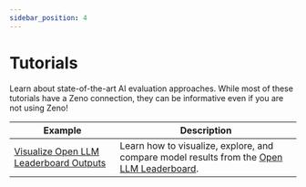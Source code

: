 ```yaml
---
sidebar_position: 4
---
```


# Tutorials

Learn about state-of-the-art AI evaluation approaches.
While most of these tutorials have a Zeno connection, they can be informative even if you are not using Zeno!

| Example                                                 | Description                                                                                                                                                   |
| ------------------------------------------------------- | ------------------------------------------------------------------------------------------------------------------------------------------------------------- |
| [Visualize Open LLM Leaderboard Outputs](./leaderboard) | Learn how to visualize, explore, and compare model results from the [Open LLM Leaderboard](https://huggingface.co/spaces/HuggingFaceH4/open_llm_leaderboard). |
